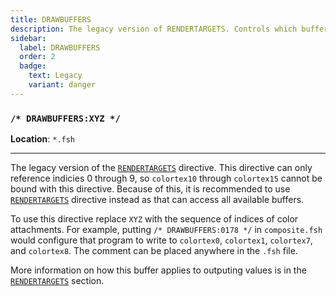 ```yaml
---
title: DRAWBUFFERS
description: The legacy version of RENDERTARGETS. Controls which buffers a fragment program writes to.
sidebar:
  label: DRAWBUFFERS
  order: 2
  badge:
    text: Legacy
    variant: danger
---
```


### `/* DRAWBUFFERS:XYZ */`

**Location**: `*.fsh`

---

The legacy version of the [`RENDERTARGETS`](/current/reference/constants/rendertargets) directive. This directive can only reference indicies 0 through 9, so `colortex10` through `colortex15` cannot be bound with this directive. Because of this, it is recommended to use [`RENDERTARGETS`](/current/reference/constants/rendertargets) directive instead as that can access all available buffers.

To use this directive replace `XYZ` with the sequence of indices of color attachments. For example, putting `/* DRAWBUFFERS:0178 */` in `composite.fsh` would configure that program to write to `colortex0`, `colortex1`, `colortex7`, and `colortex8`. The comment can be placed anywhere in the `.fsh` file.

More information on how this buffer applies to outputing values is in the [`RENDERTARGETS`](/current/reference/constants/rendertargets) section.